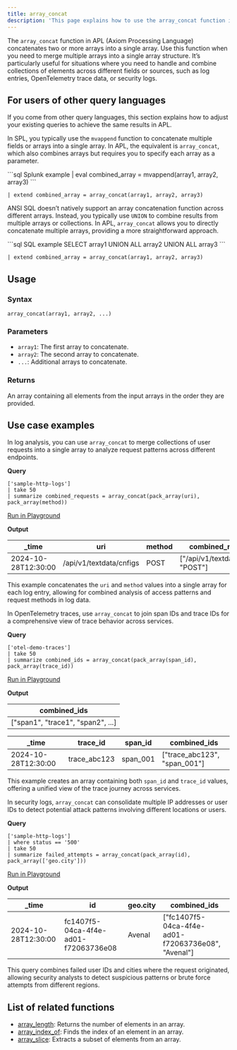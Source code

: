 ```yaml
---
title: array_concat
description: 'This page explains how to use the array_concat function in APL.'
---
```


The `array_concat` function in APL (Axiom Processing Language) concatenates two or more arrays into a single array. Use this function when you need to merge multiple arrays into a single array structure. It’s particularly useful for situations where you need to handle and combine collections of elements across different fields or sources, such as log entries, OpenTelemetry trace data, or security logs.

## For users of other query languages

If you come from other query languages, this section explains how to adjust your existing queries to achieve the same results in APL.

<AccordionGroup>
<Accordion title="Splunk SPL users">

In SPL, you typically use the `mvappend` function to concatenate multiple fields or arrays into a single array. In APL, the equivalent is `array_concat`, which also combines arrays but requires you to specify each array as a parameter.

<CodeGroup>
```sql Splunk example
| eval combined_array = mvappend(array1, array2, array3)
```

```kusto APL equivalent
| extend combined_array = array_concat(array1, array2, array3)
```
</CodeGroup>

</Accordion>
<Accordion title="ANSI SQL users">

ANSI SQL doesn’t natively support an array concatenation function across different arrays. Instead, you typically use `UNION` to combine results from multiple arrays or collections. In APL, `array_concat` allows you to directly concatenate multiple arrays, providing a more straightforward approach.

<CodeGroup>
```sql SQL example
SELECT array1 UNION ALL array2 UNION ALL array3
```

```kusto APL equivalent
| extend combined_array = array_concat(array1, array2, array3)
```
</CodeGroup>

</Accordion>
</AccordionGroup>

## Usage

### Syntax

```kusto
array_concat(array1, array2, ...)
```

### Parameters

- `array1`: The first array to concatenate.
- `array2`: The second array to concatenate.
- `...`: Additional arrays to concatenate.

### Returns

An array containing all elements from the input arrays in the order they are provided.

## Use case examples

<Tabs>
<Tab title="Log analysis">

In log analysis, you can use `array_concat` to merge collections of user requests into a single array to analyze request patterns across different endpoints.

**Query**

```kusto
['sample-http-logs']
| take 50
| summarize combined_requests = array_concat(pack_array(uri), pack_array(method))
```

[Run in Playground](https://play.axiom.co/axiom-play-qf1k/explorer?initForm=%7B%22apl%22%3A%22%5B'sample-http-logs'%5D%20%7C%20take%2050%20%7C%20summarize%20combined_requests%20%3D%20array_concat(pack_array(uri)%2C%20pack_array(method))%22%7D)

**Output**

| _time               | uri      | method       | combined_requests       |
|---------------------|---------------|---------------|--------------------|
| 2024-10-28T12:30:00 | /api/v1/textdata/cnfigs  | POST   | ["/api/v1/textdata/cnfigs", "POST"] |

This example concatenates the `uri` and `method` values into a single array for each log entry, allowing for combined analysis of access patterns and request methods in log data.

</Tab>
<Tab title="OpenTelemetry traces">

In OpenTelemetry traces, use `array_concat` to join span IDs and trace IDs for a comprehensive view of trace behavior across services.

**Query**

```kusto
['otel-demo-traces']
| take 50
| summarize combined_ids = array_concat(pack_array(span_id), pack_array(trace_id))
```

[Run in Playground](https://play.axiom.co/axiom-play-qf1k/explorer?initForm=%7B%22apl%22%3A%22%5B'otel-demo-traces'%5D%20%7C%20take%2050%20%7C%20summarize%20combined_ids%20%3D%20array_concat(pack_array(span_id)%2C%20pack_array(trace_id))%22%7D)

**Output**

| combined_ids                            |
|-----------------------------------------|
| ["span1", "trace1", "span2", ...]       |

| _time               | trace_id      | span_id       | combined_ids       |
|---------------------|---------------|---------------|--------------------|
| 2024-10-28T12:30:00 | trace_abc123  | span_001      | ["trace_abc123", "span_001"]           |

This example creates an array containing both `span_id` and `trace_id` values, offering a unified view of the trace journey across services.

</Tab>
<Tab title="Security logs">

In security logs, `array_concat` can consolidate multiple IP addresses or user IDs to detect potential attack patterns involving different locations or users.

**Query**

```kusto
['sample-http-logs']
| where status == '500'
| take 50
| summarize failed_attempts = array_concat(pack_array(id), pack_array(['geo.city']))
```

[Run in Playground](https://play.axiom.co/axiom-play-qf1k/explorer?initForm=%7B%22apl%22%3A%22%5B'sample-http-logs'%5D%20%7C%20where%20status%20%3D%3D%20'500'%20%7C%20take%2050%20%7C%20summarize%20failed_attempts%20%3D%20array_concat(pack_array(id)%2C%20pack_array(%5B'geo.city'%5D))%22%7D)

**Output**

| _time               | id      | geo.city       | combined_ids       |
|---------------------|---------------|---------------|--------------------|
| 2024-10-28T12:30:00 | fc1407f5-04ca-4f4e-ad01-f72063736e08  | Avenal      | ["fc1407f5-04ca-4f4e-ad01-f72063736e08", "Avenal"]  |

This query combines failed user IDs and cities where the request originated, allowing security analysts to detect suspicious patterns or brute force attempts from different regions.

</Tab>
</Tabs>

## List of related functions

- [array_length](/apl/scalar-functions/array-functions/array-length): Returns the number of elements in an array.
- [array_index_of](/apl/scalar-functions/array-functions/array-index-of): Finds the index of an element in an array.
- [array_slice](/apl/scalar-functions/array-functions/array-slice): Extracts a subset of elements from an array.